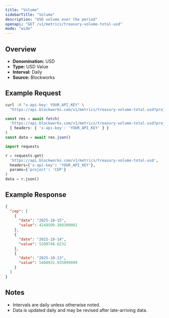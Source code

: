 ```yaml
---
title: "Volume"
sidebarTitle: "Volume"
description: "USD volume over the period"
openapi: "GET /v1/metrics/treasury-volume-total-usd"
mode: "wide"
---
```


## Overview

- **Denomination:** USD
- **Type:** USD Value
- **Interval:** Daily
- **Source:** Blockworks

## Example Request

<CodeGroup>

```bash cURL
curl -H "x-api-key: YOUR_API_KEY" \
  "https://api.blockworks.com/v1/metrics/treasury-volume-total-usd?project=CEP"
```

```typescript TypeScript
const res = await fetch(
  'https://api.blockworks.com/v1/metrics/treasury-volume-total-usd?project=CEP',
  { headers: { 'x-api-key': 'YOUR_API_KEY' } }
)
const data = await res.json()
```

```python Python
import requests

r = requests.get(
  'https://api.blockworks.com/v1/metrics/treasury-volume-total-usd',
  headers={'x-api-key': 'YOUR_API_KEY'},
  params={'project': 'CEP'}
)
data = r.json()
```

</CodeGroup>

## Example Response

```json
{
  "cep": [
    {
      "date": "2025-10-15",
      "value": 4248509.388300001
    },
    {
      "date": "2025-10-14",
      "value": 5200748.6232
    },
    {
      "date": "2025-10-13",
      "value": 5408932.935099999
    }
  ]
}
```

## Notes
- Intervals are daily unless otherwise noted.
- Data is updated daily and may be revised after late-arriving data.